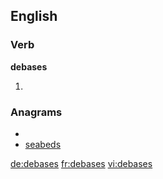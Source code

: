 
==English==

===Verb===
'''debases'''

# {{third-person singular of|[[debase]]}}

===Anagrams===
* {{alphagram|abdeess}}
* [[seabeds#English|seabeds]]


[[de:debases]]
[[fr:debases]]
[[vi:debases]]